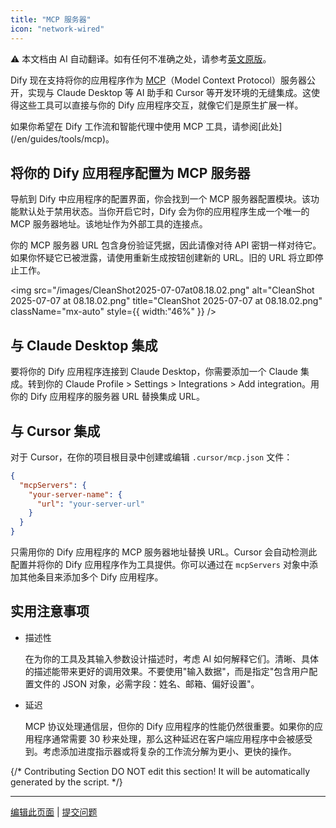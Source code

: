 ```yaml
---
title: "MCP 服务器"
icon: "network-wired"
---
```


<Note> ⚠️ 本文档由 AI 自动翻译。如有任何不准确之处，请参考[英文原版](/en/documentation/pages/publish/publish-mcp)。</Note>


Dify 现在支持将你的应用程序作为 [MCP](https://modelcontextprotocol.io/introduction)（Model Context Protocol）服务器公开，实现与 Claude Desktop 等 AI 助手和 Cursor 等开发环境的无缝集成。这使得这些工具可以直接与你的 Dify 应用程序交互，就像它们是原生扩展一样。

<Note>
  如果你希望在 Dify 工作流和智能代理中使用 MCP 工具，请参阅[此处](/en/guides/tools/mcp)。
</Note>

## 将你的 Dify 应用程序配置为 MCP 服务器

导航到 Dify 中应用程序的配置界面，你会找到一个 MCP 服务器配置模块。该功能默认处于禁用状态。当你开启它时，Dify 会为你的应用程序生成一个唯一的 MCP 服务器地址。该地址作为外部工具的连接点。

<Danger>
  你的 MCP 服务器 URL 包含身份验证凭据，因此请像对待 API 密钥一样对待它。如果你怀疑它已被泄露，请使用重新生成按钮创建新的 URL。旧的 URL 将立即停止工作。
</Danger>

<img
  src="/images/CleanShot2025-07-07at08.18.02.png"
  alt="CleanShot 2025-07-07 at 08.18.02.png"
  title="CleanShot 2025-07-07 at 08.18.02.png"
  className="mx-auto"
  style={{ width:"46%" }}
/>

## 与 Claude Desktop 集成

要将你的 Dify 应用程序连接到 Claude Desktop，你需要添加一个 Claude 集成。转到你的 Claude Profile > Settings > Integrations > Add integration。用你的 Dify 应用程序的服务器 URL 替换集成 URL。

## 与 Cursor 集成

对于 Cursor，在你的项目根目录中创建或编辑 `.cursor/mcp.json` 文件：

```json
{
  "mcpServers": {
    "your-server-name": {
      "url": "your-server-url"
    }
  }
}
```

只需用你的 Dify 应用程序的 MCP 服务器地址替换 URL。Cursor 会自动检测此配置并将你的 Dify 应用程序作为工具提供。你可以通过在 `mcpServers` 对象中添加其他条目来添加多个 Dify 应用程序。

## 实用注意事项

- 描述性

  在为你的工具及其输入参数设计描述时，考虑 AI 如何解释它们。清晰、具体的描述能带来更好的调用效果。不要使用"输入数据"，而是指定"包含用户配置文件的 JSON 对象，必需字段：姓名、邮箱、偏好设置"。
- 延迟

  MCP 协议处理通信层，但你的 Dify 应用程序的性能仍然很重要。如果你的应用程序通常需要 30 秒来处理，那么这种延迟在客户端应用程序中会被感受到。考虑添加进度指示器或将复杂的工作流分解为更小、更快的操作。

{/*
Contributing Section
DO NOT edit this section!
It will be automatically generated by the script.
*/}

---

[编辑此页面](https://github.com/langgenius/dify-docs/edit/main/zh-hans/documentation/pages/publish/publish-mcp.mdx) | [提交问题](https://github.com/langgenius/dify-docs/issues/new?template=docs.yml)

